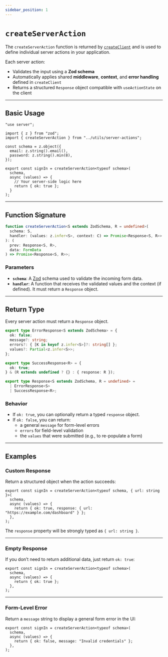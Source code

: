 ```yaml
---
sidebar_position: 1
---
```


# `createServerAction`

The `createServerAction` function is returned by [`createClient`](/API/create-client.mdx) and is used to define individual server actions in your application.

Each server action:

- Validates the input using a **Zod schema**
- Automatically applies shared **middleware**, **context**, and **error handling** defined in `createClient`
- Returns a structured `Response` object compatible with `useActionState` on the client

---

## Basic Usage

```tsx title="app/_lib/actions/sign-in.ts"
"use server";

import { z } from "zod";
import { createServerAction } from "../utils/server-actions";

const schema = z.object({
  email: z.string().email(),
  password: z.string().min(8),
});

export const signIn = createServerAction<typeof schema>(
  schema,
  async (values) => {
    // Your server-side logic here
    return { ok: true };
  }
);
```

---

## Function Signature

```ts
function createServerAction<S extends ZodSchema, R = undefined>(
  schema: S,
  handler: (values: z.infer<S>, context: C) => Promise<Response<S, R>>
): (
  prev: Response<S, R>,
  data: FormData
) => Promise<Response<S, R>>;
```

### Parameters

- **`schema`**: A [Zod](https://zod.dev) schema used to validate the incoming form data.
- **`handler`**: A function that receives the validated values and the context (if defined). It must return a `Response` object.

---

## Return Type

Every server action must return a `Response` object.

```ts
export type ErrorResponse<S extends ZodSchema> = {
  ok: false;
  message?: string;
  errors?: { [K in keyof z.infer<S>]?: string[] };
  values?: Partial<z.infer<S>>;
};

export type SuccessResponse<R> = {
  ok: true;
} & (R extends undefined ? {} : { response: R });

export type Response<S extends ZodSchema, R = undefined> =
  | ErrorResponse<S>
  | SuccessResponse<R>;
```

### Behavior

- If `ok: true`, you can optionally return a typed `response` object.
- If `ok: false`, you can return:
  - a general `message` for form-level errors
  - `errors` for field-level validation
  - the `values` that were submitted (e.g., to re-populate a form)

---

## Examples

### Custom Response

Return a structured object when the action succeeds:

```tsx
export const signIn = createServerAction<typeof schema, { url: string }>(
  schema,
  async (values) => {
    return { ok: true, response: { url: "https://example.com/dashboard" } };
  },
);
```

The `response` property will be strongly typed as `{ url: string }`.

---

### Empty Response

If you don’t need to return additional data, just return `ok: true`:

```tsx
export const signIn = createServerAction<typeof schema>(
  schema,
  async (values) => {
    return { ok: true };
  },
);
```

---

### Form-Level Error

Return a `message` string to display a general form error in the UI:

```tsx
export const signIn = createServerAction<typeof schema>(
  schema,
  async (values) => {
    return { ok: false, message: "Invalid credentials" };
  },
);
```

